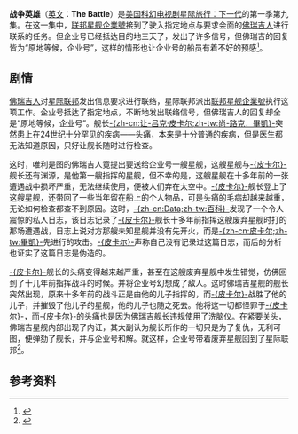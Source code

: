 {{Pathnav|星际旅行|星际旅行：下一代剧集列表}}
{{noteTA
|T=zh-hans:让-吕克·皮卡尔;zh-hk:皮尚魯;zh-tw:尚-路克·畢凱;
|G1=StarTrek
|1=zh-hans:皮卡尔;zh-hk:皮尚魯;zh-tw:畢凱;
}}
{{Infobox Television episode
| Title = 战争英雄
| Image = [[Image:战争英雄.jpg|200px]]
| Caption = [[威廉·赖克|威廉·赖克]]在与[[佛瑞吉|佛瑞吉]]舰长通信。
| Series = [[星际旅行：下一代|星际旅行：下一代]]
| Season = 1
| Episode = 9
| Production = 110
| Airdate = {{Start date|1987|11|16}}
| Teleplay = 
| Story = Larry Forrester
| Writer       = 
| Director = 赫伯·特賴特
| Music = 
| Guests =
| Prev = [[所谓正义|所谓正义]]
| Next = [[Q的游戏|Q的游戏]]
| Episode list = [[星际旅行：下一代剧集列表|星际旅行：下一代剧集列表]]
}}
'''战争英雄'''（[[英文|英文]]：'''The Battle'''）是[[美国|美国]][[科幻|科幻]][[电视剧|电视剧]][[星际旅行：下一代|星际旅行：下一代]]的第一季第九集。在这一集中，[[联邦星舰进取号_(NCC-1701-D)|联邦星舰企業號]]接到了驶入指定地点与要求会面的[[佛瑞吉人|佛瑞吉人]]进行联系的任务。但企业号已经抵达目的地三天了，发出了许多信号，但佛瑞吉的回复皆为“原地等候，企业号”，这样的情形也让企业号的船员有着不好的预感<ref>{{Cite web |url=http://www.startrek.com/watch_video/episode-preview-the-battle |title=战争英雄-星际旅行资料库 |access-date=2011-08-31 |archive-date=2021-01-19 |archive-url=https://web.archive.org/web/20210119001246/https://www.startrek.com/watch_video/episode-preview-the-battle |dead-url=no }}</ref>。

==剧情==
[[佛瑞吉人|佛瑞吉人]]对[[星际联邦|星际联邦]]发出信息要求进行联络，星际联邦派出[[联邦星舰进取号_(NCC-1701-D)|联邦星舰企業號]]执行这项工作。企业号抵达了指定地点，不断地发出联络信号，但佛瑞吉人的回复却全是“原地等候，企业号”。舰长[[让-吕克·皮卡尔|-{zh-cn:让-吕克·皮卡尔;zh-tw:尚-路克．畢凱}-]]突然患上在24世纪十分罕见的疾病——头痛，本来是十分普通的疾病，但是{{link-en|貝芙莉·克拉夏|Beverly Crusher|貝芙莉·克拉夏}}医生都无法知道原因，只好让舰长随时进行检查。

这时，唯利是图的佛瑞吉人竟提出要送给企业号一艘星舰，这艘星舰与[[让-吕克·皮卡尔|-{皮卡尔}-]]舰长还有渊源，是他第一艘指挥的星舰，但不幸的是，这艘星舰在十多年前的一张遭遇战中损坏严重，无法继续使用，便被人们弃在太空中。[[让-吕克·皮卡尔|-{皮卡尔}-]]舰长登上了这艘星舰，还带回了一些当年留在船上的个人物品，可是头痛的毛病却越来越重，无论如何检查都查不到原因。这时，[[Data|-{zh-cn:Data;zh-tw:百科}-]]发现了一个令人震惊的私人日志，该日志记录了[[让-吕克·皮卡尔|-{皮卡尔}-]]舰长十多年前指挥这艘废弃星舰时打的那场遭遇战，日志上说对方那艘未知星舰并没有先开火，而是[[让-吕克·皮卡尔|-{zh-cn:皮卡尔;zh-tw:畢凱}-]]先进行的攻击。[[让-吕克·皮卡尔|-{皮卡尔}-]]声称自己没有记录过这篇日志，而后的分析也证实了这篇日志是伪造的。

[[让-吕克·皮卡尔|-{皮卡尔}-]]舰长的头痛变得越来越严重，甚至在这艘废弃星舰中发生错觉，仿佛回到了十几年前指挥战斗的时候。并将企业号幻想成了敌人。这时佛瑞吉星舰的舰长突然出现，原来十多年前的战斗正是由他的儿子指挥的，而[[让-吕克·皮卡尔|-{皮卡尔}-]]战胜了他的儿子，并摧毁了他儿子的星舰，他的儿子也随之死去。他将这一切都怪罪于[[让-吕克·皮卡尔|-{皮卡尔}-]]，而[[让-吕克·皮卡尔|-{皮卡尔}-]]的头痛也是因为佛瑞吉舰长违规使用了洗脑仪。在紧要关头，佛瑞吉星舰内部出现了内讧，其大副认为舰长所作的一切只是为了复仇，无利可图，便弹劾了舰长，并与企业号和解。就这样，企业号带着废弃星舰回到了星际联邦<ref>{{Cite web |url=http://memory-alpha.org/wiki/The_Battle |title=战争英雄-阿尔法记忆 |access-date=2011-08-31 |archive-date=2010-07-06 |archive-url=https://web.archive.org/web/20100706000722/http://memory-alpha.org/wiki/The_Battle |dead-url=no }}</ref>。

==参考资料==
{{reflist}}

{{下一代第一季}}